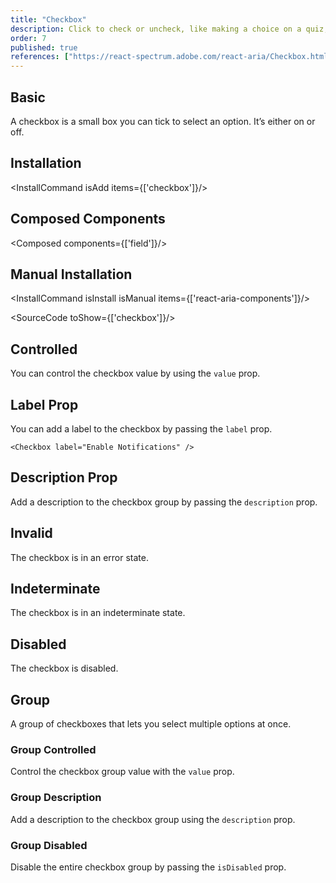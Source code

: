 ```yaml
---
title: "Checkbox"
description: Click to check or uncheck, like making a choice on a quiz, simple and straightforward for quick decisions.
order: 7
published: true
references: ["https://react-spectrum.adobe.com/react-aria/Checkbox.html#props"]
---
```


## Basic

A checkbox is a small box you can tick to select an option. It’s either on or off.
<How toUse="forms/checkbox-demo" />

## Installation
<InstallCommand isAdd items={['checkbox']}/>

## Composed Components
<Composed components={['field']}/>

## Manual Installation
<InstallCommand isInstall isManual items={['react-aria-components']}/>

<SourceCode toShow={['checkbox']}/>

## Controlled
You can control the checkbox value by using the `value` prop.
<How minW72 toUse="forms/checkbox-controlled-demo" />

## Label Prop
You can add a label to the checkbox by passing the `label` prop.
```
<Checkbox label="Enable Notifications" />
```

## Description Prop
Add a description to the checkbox group by passing the `description` prop.
<How minW72 toUse="forms/checkbox-description-demo" />

## Invalid
The checkbox is in an error state.
<How toUse="forms/checkbox-invalid-demo" />

## Indeterminate
The checkbox is in an indeterminate state.
<How toUse="forms/checkbox-indeterminate-demo" />

## Disabled
The checkbox is disabled.
<How toUse="forms/checkbox-disabled-demo" />

## Group
A group of checkboxes that lets you select multiple options at once.
<How toUse="forms/checkbox-group-demo" />

### Group Controlled
Control the checkbox group value with the `value` prop.
<How minW72 toUse="forms/checkbox-group-controlled-demo" />

### Group Description
Add a description to the checkbox group using the `description` prop.
<How minW72 toUse="forms/checkbox-group-description-demo" />

### Group Disabled
Disable the entire checkbox group by passing the `isDisabled` prop.
<How minW72 toUse="forms/checkbox-group-disabled-demo" />
